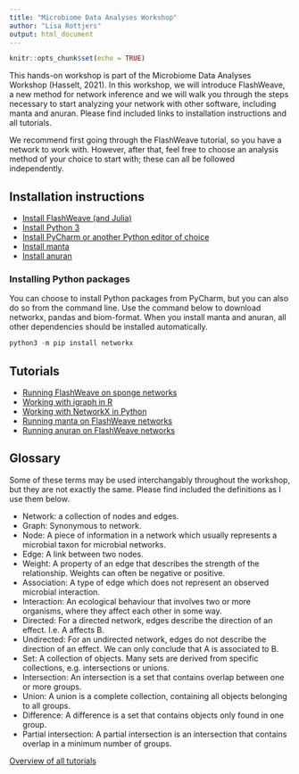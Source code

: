 ```yaml
---
title: "Microbiome Data Analyses Workshop"
author: "Lisa Rottjers"
output: html_document
---
```


```r
knitr::opts_chunk$set(echo = TRUE)
```

This hands-on workshop is part of the Microbiome Data Analyses Workshop (Hasselt, 2021). 
In this workshop, we will introduce FlashWeave, a new method for network inference and we will walk you through the steps necessary to start analyzing your network with other software, including manta and anuran. Please find included links to installation instructions and all tutorials. 

We recommend first going through the FlashWeave tutorial, so you have a network to work with. 
However, after that, feel free to choose an analysis method of your choice to start with; these can all be followed independently. 

## Installation instructions
* [Install FlashWeave (and Julia)](https://ramellose.github.io/networktutorials/installation_flashweave.html)
* [Install Python 3](https://www.python.org/downloads/)
* [Install PyCharm or another Python editor of choice](https://www.jetbrains.com/pycharm/download/#section=windows)
* [Install manta](https://github.com/ramellose/manta)
* [Install anuran](https://github.com/ramellose/anuran)

### Installing Python packages
You can choose to install Python packages from PyCharm, but you can also do so from the command line. 
Use the command below to download networkx, pandas and biom-format. When you install manta and anuran, all other dependencies should be installed automatically. 
```r
python3 -m pip install networkx
```

## Tutorials
* [Running FlashWeave on sponge networks](https://ramellose.github.io/networktutorials/running_flashweave.html) 
* [Working with igraph in R](https://ramellose.github.io/networktutorials/igraph_networks.html)  
* [Working with NetworkX in Python](https://ramellose.github.io/networktutorials/python_networks.html)  
* [Running manta on FlashWeave networks](https://ramellose.github.io/networktutorials/workshop_manta.html)  
* [Running anuran on FlashWeave networks](https://ramellose.github.io/networktutorials/workshop_anuran.html) 

## Glossary

Some of these terms may be used interchangably throughout the workshop, but they are not exactly the same. Please find included the definitions as I use them below. 

* Network: a collection of nodes and edges.  
* Graph: Synonymous to network. 
* Node: A piece of information in a network which usually represents a microbial taxon for microbial networks. 
* Edge: A link between two nodes. 
* Weight: A property of an edge that describes the strength of the relationship. Weights can often be negative or positive. 
* Association: A type of edge which does not represent an observed microbial interaction. 
* Interaction: An ecological behaviour that involves two or more organisms, where they affect each other in some way. 
* Directed: For a directed network, edges describe the direction of an effect. I.e. A affects B. 
* Undirected: For an undirected network, edges do not describe the direction of an effect. We can only conclude that A is associated to B. 
* Set: A collection of objects. Many sets are derived from specific collections, e.g. intersections or unions. 
* Intersection: An intersection is a set that contains overlap between one or more groups. 
* Union: A union is a complete collection, containing all objects belonging to all groups. 
* Difference: A difference is a set that contains objects only found in one group. 
* Partial intersection: A partial intersection is an intersection that contains overlap in a minimum number of groups. 

[Overview of all tutorials](https://ramellose.github.io/networktutorials/index.html)


